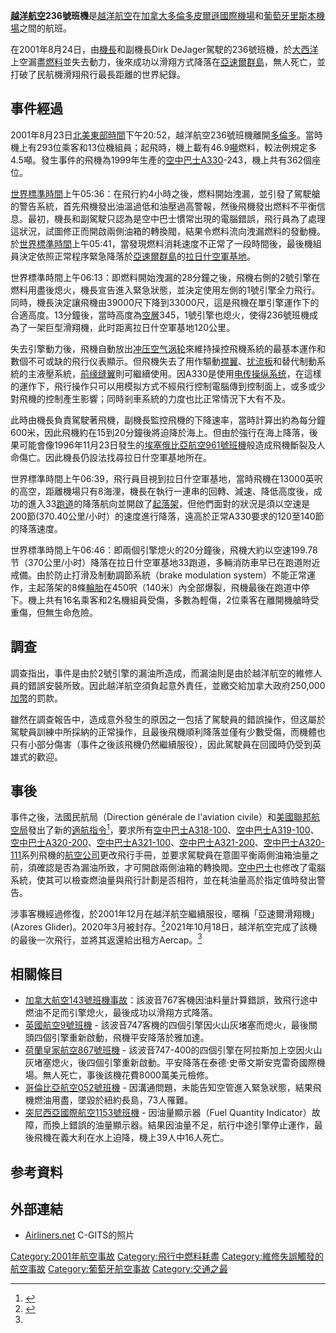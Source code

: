 {{noteTA
|G1=IT
}}

{{Infobox Airliner accident
|Crash image = Air Transat A332 C-GITS.jpg
|Image caption = 當日出事的[[空中巴士A330|空中巴士A330]] C-GITS
|name = 越洋航空236號班機事故
|Date = 2001年8月24日
|Type = 燃料外洩，溝通不良
|Site = {{PRT}}[[亞速爾群島|亞速爾群島]][[特塞拉島|特塞拉島]][[拉日什空軍基地|拉日什空軍基地]]
|Fatalities = 0
|Injuries = 18
|Aircraft Type = [[空中巴士A330|空中巴士A330-243]]
|Origin = {{CAN}}[[多倫多皮爾遜國際機場|多倫多皮爾遜國際機場]]
|Destination = {{PRT}}[[里斯本機場|里斯本機場]]
|Operator = [[越洋航空|越洋航空]]
|Tail Number = C-GITS
|Passengers = 293
|Crew = 13
|Survivors = 306
}}
'''[[加拿大越洋航空|越洋航空]]236號班機'''是[[越洋航空|越洋航空]]在[[加拿大|加拿大]][[多倫多皮爾遜國際機場|多倫多皮爾遜國際機場]]和[[葡萄牙|葡萄牙]][[里斯本機場|里斯本機場]]之間的航班。

在2001年8月24日，由[[機長|機長]]{{link-fr|羅伯特·皮謝|Robert_Piché}}和副機長Dirk DeJager駕駛的236號班機，於[[大西洋|大西洋]]上空漏盡[[燃料|燃料]]並失去動力，後來成功以滑翔方式降落在[[亞速爾群島|亞速爾群島]]，無人死亡，並打破了民航機滑翔飛行最長距離的世界紀錄。

== 事件經過 ==
2001年8月23日[[北美東部時間|北美東部時間]]下午20:52，越洋航空236號班機離開[[多倫多|多倫多]]。當時機上有293位乘客和13位機組員；起飛時，機上載有46.9[[噸|噸]]燃料，較法例規定多4.5噸。發生事件的飛機為1999年生產的[[空中巴士A330|空中巴士A330]]-243，機上共有362個座位。

[[世界標準時間|世界標準時間]]上午05:36：在飛行約4小時之後，燃料開始洩漏，並引發了駕駛艙的警告系統，首先飛機發出油溫過低和油壓過高警報，然後飛機發出燃料不平衡信息。最初，機長和副駕駛只認為是空中巴士慣常出現的電腦錯誤，飛行員為了處理這狀況，試圖修正而開啟兩側油箱的轉換閥，結果令燃料流向洩漏燃料的發動機。於[[世界標準時間|世界標準時間]]上午05:41，當發現燃料消耗速度不正常了一段時間後，最後機組員決定依照正常程序緊急降落於[[亞速爾群島|亞速爾群島]]的[[拉日什空軍基地|拉日什空軍基地]]。

世界標準時間上午06:13：即燃料開始洩漏的28分鐘之後，飛機右側的2號引擎在燃料用盡後熄火，機長宣告進入緊急狀態，並決定使用左側的1號引擎全力飛行。同時，機長決定讓飛機由39000尺下降到33000尺，這是飛機在單引擎運作下的合適高度。13分鐘後，當時高度為[[飛航空層|空層]]345，1號引擎也熄火，使得236號班機成為了一架巨型滑翔機，此时距离拉日什空軍基地120公里。

失去引擎動力後，飛機自動放出[[冲压空气涡轮|冲压空气涡轮]]來維持操控飛機系統的最基本運作和數個不可或缺的飛行仪表顯示。但飛機失去了用作驅動[[襟翼|襟翼]]、[[扰流板_(航空)|扰流板]]和替代制動系統的主液壓系統，[[前缘缝翼|前缘缝翼]]則可繼續使用。因A330是使用[[电传操纵系统|电传操纵系统]]，在這樣的運作下，飛行操作只可以用模拟方式不經飛行控制電腦傳到控制面上，或多或少對飛機的控制產生影響；同時剎車系統的力度也比正常情況下大有不及。

此時由機長負責駕駛著飛機，副機長監控飛機的下降速率，當時計算出約為每分鐘600米，因此飛機約在15到20分鐘後將迫降於海上。但由於強行在海上降落，後果可能會像1996年11月23日發生的[[埃塞俄比亞航空961號班機|埃塞俄比亞航空961號班機]]般造成飛機斷裂及人命傷亡。因此機長仍設法找尋拉日什空軍基地所在。

世界標準時間上午06:39，飛行員目視到拉日什空軍基地，當時飛機在13000英呎的高空，距離機場只有8海浬，機長在執行一連串的回轉、減速、降低高度後，成功的進入33[[跑道|跑道]]的降落航向並開啟了[[起落架|起落架]]，但他們面對的狀況是須以空速是200節(370.40公里/小时）的速度進行降落，遠高於正常A330要求的120至140節的降落速度。

世界標準時間上午06:46：即兩個引擎熄火的20分鐘後，飛機大約以空速199.78节（370公里/小时）降落在拉日什空軍基地33跑道，多輛消防車早已在跑道附近戒備。由於防止打滑及制動調節系統（brake modulation system）不能正常運作，主起落架的8條[[輪胎|輪胎]]在450呎（140米）內全部爆裂，飛機最後在跑道中停下。機上共有16名乘客和2名機組員受傷，多數為輕傷，2位乘客在離開機艙時受重傷，但無生命危險。

== 調查 ==
調查指出，事件是由於2號引擎的漏油所造成，而漏油則是由於越洋航空的維修人員的錯誤安裝所致。因此越洋航空須負起意外責任，並繳交給加拿大政府250,000[[加幣|加幣]]的罰款。

雖然在調查報告中，造成意外發生的原因之一包括了駕駛員的錯誤操作，但这屬於駕駛員訓練中所採納的正常操作，且最後飛機順利降落並僅有少數受傷，而機體也只有小部分傷害（事件之後該飛機仍然繼續服役），因此駕駛員在回國時仍受到英雄式的歡迎。

== 事後 ==
事件之後，法國民航局（Direction générale de l'aviation civile）和[[美國聯邦航空局|美國聯邦航空局]]發出了新的[[適航指令|適航指令]]<ref>{{Cite web| url=http://www.airweb.faa.gov/Regulatory_and_Guidance_Library/rgad.nsf/0/3b2d4350048640a0862570e4006843e4!OpenDocument| title=Airworthiness Directives; Airbus Model A318-100, A319-100, A320- 200, A321-100, and A321-200 Series Airplanes; and Model A320-111 Airplanes| publisher=Federal Aviation Administration| accessdate=2008-03-18| language=en| archive-url=https://web.archive.org/web/20070313030807/http://www.airweb.faa.gov/Regulatory_and_Guidance_Library/rgad.nsf/0/3b2d4350048640a0862570e4006843e4!OpenDocument| archive-date=2007-03-13| dead-url=yes}}</ref>，要求所有[[空中巴士A318|空中巴士A318-100]]、[[空中巴士A319|空中巴士A319-100]]、[[空中巴士A320|空中巴士A320-200]]、[[空中巴士A321|空中巴士A321-100]]、[[空中巴士A321|空中巴士A321-200]]、[[空中巴士A320|空中巴士A320-111]]系列飛機的[[航空公司|航空公司]]更改飛行手冊，並要求駕駛員在意圖平衡兩側油箱油量之前，須確認是否為漏油所致，才可開啟兩側油箱的轉換閥。[[空中巴士|空中巴士]]也修改了電腦系統，使其可以檢查燃油量與飛行計劃是否相符，並在耗油量高於指定值時發出警告。

涉事客機經過修復，於2001年12月在越洋航空繼續服役，暱稱「亞速爾滑翔機」(Azores Glider)。2020年3月被封存。<ref name="airfleets">{{cite web|url=http://www.airfleets.net/ficheapp/plane-a330-271.htm|title=Airbus A330 – MSN 271 – C-GITS: General information & flightlog|website=airfleets.net|access-date=June 16, 2018}}</ref>2021年10月18日，越洋航空完成了該機的最後一次飛行，並將其返還給出租方Aercap。<ref name="airfleets" />

== 相關條目 ==
*[[加拿大航空143號班機事故|加拿大航空143號班機事故]]：該波音767客機因油料量計算錯誤，致飛行途中燃油不足而引擎熄火，最後成功以滑翔方式降落。
*[[英國航空9號班機|英國航空9號班機]] - 該波音747客機的四個引擎因火山灰堵塞而熄火，最後關頭四個引擎重新啟動，飛機平安降落於雅加達。
*[[荷蘭皇家航空867號班機|荷蘭皇家航空867號班機]] - 該波音747-400的四個引擎在阿拉斯加上空因火山灰堵塞熄火，後四個引擎重新啟動。平安降落在泰德·史蒂文斯安克雷奇國際機場。無人死亡，事後該機花費8000萬美元檢修。
*[[哥倫比亞航空052號班機|哥倫比亞航空052號班機]] - 因溝通問題，未能告知空管進入緊急狀態，結果飛機燃油用盡，墜毀於紐約長島，73人罹難。
*[[突尼西亞國際航空1153號班機|突尼西亞國際航空1153號班機]] - 因油量顯示器（Fuel Quantity Indicator）故障，而換上錯誤的油量顯示器。結果因油量不足，航行中途引擎停止運作，最後飛機在義大利在水上迫降，機上39人中16人死亡。

== 参考資料 ==
<div class="references-small">
<references />
</div>

== 外部連結 ==
* [http://www.airliners.net/search/photo.search?regsearch=C-GITS Airliners.net] C-GITS的照片
{{2001年航空事故}}
{{Mayday NavBox}}

[[Category:2001年航空事故|Category:2001年航空事故]]
[[Category:飛行中燃料耗盡|Category:飛行中燃料耗盡]]
[[Category:維修失誤觸發的航空事故|Category:維修失誤觸發的航空事故]]
[[Category:葡萄牙航空事故|Category:葡萄牙航空事故]]
[[Category:交通之最|Category:交通之最]]